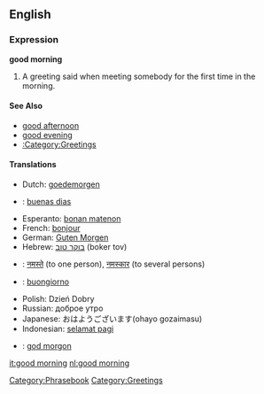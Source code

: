 ==English==

===Expression===
'''good morning'''

# A greeting said when meeting somebody for the first time in the morning.

====See Also====
*[[good afternoon]]
*[[good evening]]
*[[:Category:Greetings]]

====Translations====

*Dutch: [[goedemorgen]]
*{{es}}: [[buenas dias]]
*Esperanto: [[bonan matenon]]
*French: [[bonjour]]           <!-- That's "hello"?  Shouldn't it be Bon Matins?  -->
*German: [[Guten Morgen]]
*Hebrew: [[בוקר טוב]] (boker tov)
*{{hi}}: [[नमस्ते]] (to one person), [[नमस्कार]] (to several persons)
*{{it}}: [[buongiorno]]
*Polish: Dzień Dobry
*Russian: доброе утро
*Japanese: おはようございます(ohayo gozaimasu)
*Indonesian: [[selamat pagi]]
*{{sv}}: [[god morgon]]

[[Category:Phrasebook]]
[[Category:Greetings]]

[[it:good morning]]
[[nl:good morning]]